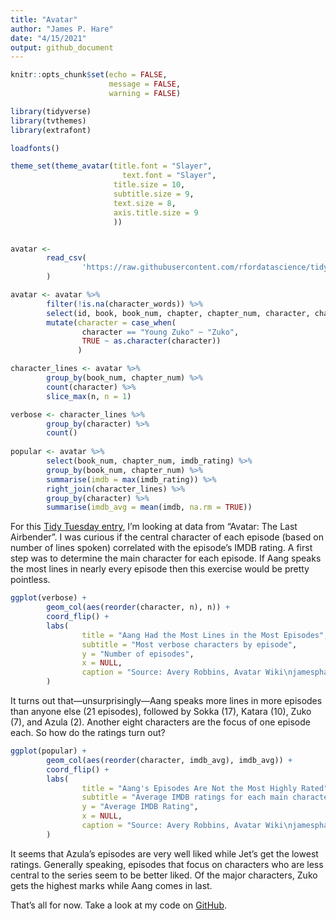 ```yaml
---
title: "Avatar"
author: "James P. Hare"
date: "4/15/2021"
output: github_document
---
```


```r
knitr::opts_chunk$set(echo = FALSE,
                      message = FALSE,
                      warning = FALSE)

library(tidyverse)
library(tvthemes)
library(extrafont)

loadfonts()

theme_set(theme_avatar(title.font = "Slayer",
                         text.font = "Slayer",
                       title.size = 10,
                       subtitle.size = 9,
                       text.size = 8,
                       axis.title.size = 9
                       ))


avatar <-
        read_csv(
                'https://raw.githubusercontent.com/rfordatascience/tidytuesday/master/data/2020/2020-08-11/avatar.csv'
        )
```


```r
avatar <- avatar %>%
        filter(!is.na(character_words)) %>% 
        select(id, book, book_num, chapter, chapter_num, character, character_words, imdb_rating) %>% 
        mutate(character = case_when(
                character == "Young Zuko" ~ "Zuko",
                TRUE ~ as.character(character))
               )
```

```r
character_lines <- avatar %>%
        group_by(book_num, chapter_num) %>%
        count(character) %>% 
        slice_max(n, n = 1)

verbose <- character_lines %>% 
        group_by(character) %>% 
        count()
        
popular <- avatar %>%
        select(book_num, chapter_num, imdb_rating) %>%
        group_by(book_num, chapter_num) %>%
        summarise(imdb = max(imdb_rating)) %>% 
        right_join(character_lines) %>% 
        group_by(character) %>% 
        summarise(imdb_avg = mean(imdb, na.rm = TRUE))
```

For this [Tidy Tuesday entry](https://github.com/rfordatascience/tidytuesday/blob/master/data/2020/2020-08-11/readme.md), I'm looking at data from "Avatar: The Last Airbender". I was curious if the central character of each episode (based on number of lines spoken) correlated with the episode's IMDB rating. A first step was to determine the main character for each episode. If Aang speaks the most lines in nearly every episode then this exercise would be pretty pointless.

```r
ggplot(verbose) +
        geom_col(aes(reorder(character, n), n)) +
        coord_flip() +
        labs(
                title = "Aang Had the Most Lines in the Most Episodes",
                subtitle = "Most verbose characters by episode",
                y = "Number of episodes",
                x = NULL,
                caption = "Source: Avery Robbins, Avatar Wiki\njamesphare.org"
        )
```

It turns out that---unsurprisingly---Aang speaks more lines in more episodes than anyone else (21 episodes), followed by Sokka (17), Katara (10), Zuko (7), and Azula (2). Another eight characters are the focus of one episode each. So how do the ratings turn out?

```r
ggplot(popular) +
        geom_col(aes(reorder(character, imdb_avg), imdb_avg)) +
        coord_flip() +
        labs(
                title = "Aang's Episodes Are Not the Most Highly Rated",
                subtitle = "Average IMDB ratings for each main character",
                y = "Average IMDB Rating",
                x = NULL,
                caption = "Source: Avery Robbins, Avatar Wiki\njamesphare.org"
        )
```

It seems that Azula's episodes are very well liked while Jet's get the lowest ratings. Generally speaking, episodes that focus on characters who are less central to the series seem to be better liked. Of the major characters, Zuko gets the highest marks while Aang comes in last. 

That's all for now. Take a look at my code on [GitHub](https://github.com/jamesphare/tidytuesday/blob/master/20200811/avatar.rmd).